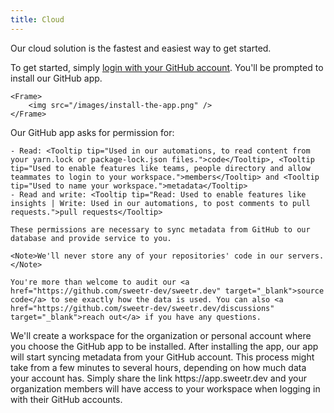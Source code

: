 ```yaml
---
title: Cloud
---
```


Our cloud solution is the fastest and easiest way to get started.

<Steps>
  <Step title="Login">
    To get started, simply <a href="https://app.sweetr.dev/" target="_blank">login with your GitHub account</a>.
  </Step>
  <Step title="Your first workspace">
    You'll be prompted to install our GitHub app.

    <Frame>
        <img src="/images/install-the-app.png" />
    </Frame>

  </Step>
  <Step title="Review the permissions">
    Our GitHub app asks for permission for:

    - Read: <Tooltip tip="Used in our automations, to read content from your yarn.lock or package-lock.json files.">code</Tooltip>, <Tooltip tip="Used to enable features like teams, people directory and allow teammates to login to your workspace.">members</Tooltip> and <Tooltip tip="Used to name your workspace.">metadata</Tooltip>
    - Read and write: <Tooltip tip="Read: Used to enable features like insights | Write: Used in our automations, to post comments to pull requests.">pull requests</Tooltip>

    These permissions are necessary to sync metadata from GitHub to our database and provide service to you.

    <Note>We'll never store any of your repositories' code in our servers.</Note>

    You're more than welcome to audit our <a href="https://github.com/sweetr-dev/sweetr.dev" target="_blank">source code</a> to see exactly how the data is used. You can also <a href="https://github.com/sweetr-dev/sweetr.dev/discussions" target="_blank">reach out</a> if you have any questions.

  </Step>
  <Step title="Choose where to install">
    We'll create a workspace for the organization or personal account where you choose the GitHub app to be installed. 
  </Step>
  <Step title="The data sync starts">
    After installing the app, our app will start syncing metadata from your GitHub account. This process might take from a few minutes to several hours, depending on how much data your account has.
  </Step>
  <Step title="Share with your organization">
    Simply share the link https://app.sweetr.dev and your organization members will have access to your workspace when logging in with their GitHub accounts.
  </Step>
</Steps>
